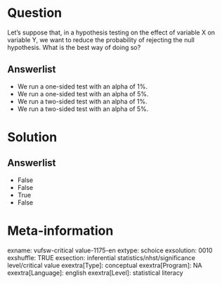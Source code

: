 Question
========
Let's suppose that, in a hypothesis testing on the effect of variable X
on variable Y, we want to reduce the probability of rejecting the null
hypothesis. What is the best way of doing so?

Answerlist
----------
* We run a one-sided test with an alpha of 1%.
* We run a one-sided test with an alpha of 5%.
* We run a two-sided test with an alpha of 1%.
* We run a two-sided test with an alpha of 5%.

Solution
========










Answerlist
----------
* False
* False
* True
* False

Meta-information
================
exname: vufsw-critical value-1175-en
extype: schoice
exsolution: 0010
exshuffle: TRUE
exsection: inferential statistics/nhst/significance level/critical value
exextra[Type]: conceptual
exextra[Program]: NA
exextra[Language]: english
exextra[Level]: statistical literacy

